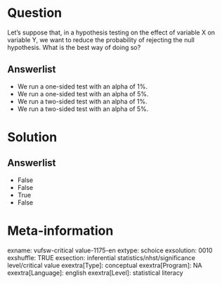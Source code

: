 Question
========
Let's suppose that, in a hypothesis testing on the effect of variable X
on variable Y, we want to reduce the probability of rejecting the null
hypothesis. What is the best way of doing so?

Answerlist
----------
* We run a one-sided test with an alpha of 1%.
* We run a one-sided test with an alpha of 5%.
* We run a two-sided test with an alpha of 1%.
* We run a two-sided test with an alpha of 5%.

Solution
========










Answerlist
----------
* False
* False
* True
* False

Meta-information
================
exname: vufsw-critical value-1175-en
extype: schoice
exsolution: 0010
exshuffle: TRUE
exsection: inferential statistics/nhst/significance level/critical value
exextra[Type]: conceptual
exextra[Program]: NA
exextra[Language]: english
exextra[Level]: statistical literacy

